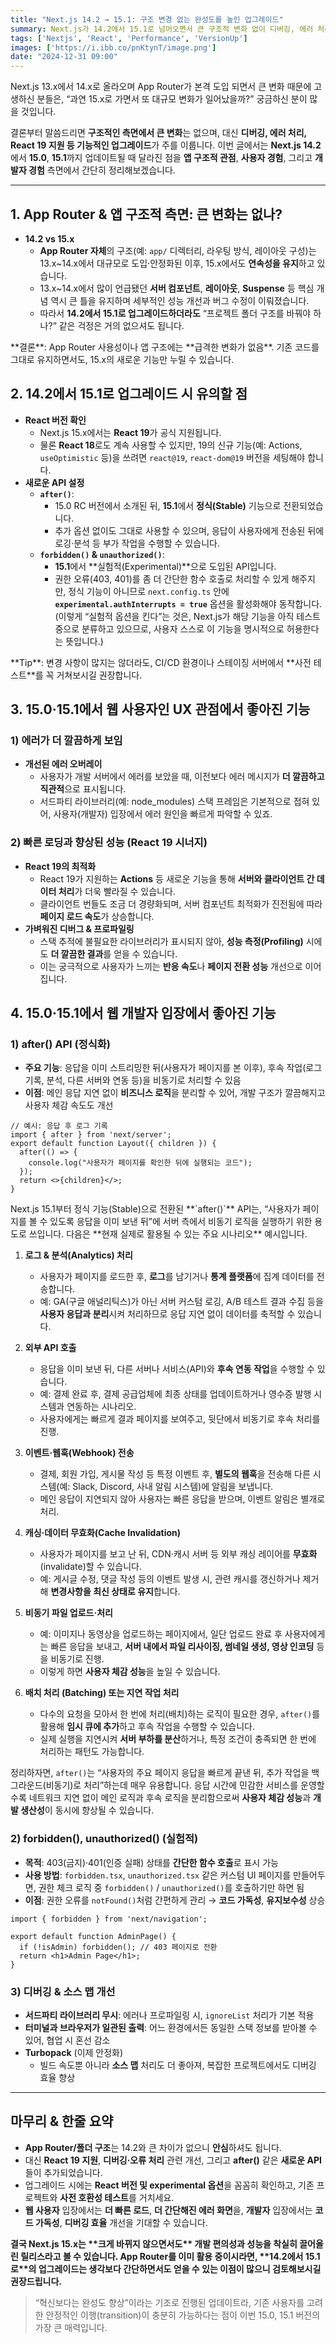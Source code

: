 ```yaml
---
title: "Next.js 14.2 → 15.1: 구조 변경 없는 완성도를 높인 업그레이드"
summary: Next.js가 14.2에서 15.1로 넘어오면서 큰 구조적 변화 없이 디버깅, 에러 처리, 그리고 React 19 지원 등을 한층 더 개선했습니다.
tags: ['Nextjs', 'React', 'Performance', 'VersionUp']
images: ['https://i.ibb.co/pnKtynT/image.png']
date: "2024-12-31 09:00"
---
```


<TOCInline toc={props.toc} asDisclosure />


Next.js 13.x에서 14.x로 올라오며 App Router가 본격 도입 되면서 큰 변화 때문에 고생하신 분들은, “과연 15.x로 가면서 또 대규모 변화가 일어났을까?” 궁금하신 분이 많을 것입니다.

결론부터 말씀드리면 **구조적인 측면에서 큰 변화**는 없으며, 대신 **디버깅, 에러 처리, React 19 지원 등 기능적인 업그레이드**가 주를 이룹니다.
이번 글에서는 **Next.js 14.2**에서 **15.0**, **15.1**까지 업데이트될 때 달라진 점을 **앱 구조적 관점**, **사용자 경험**, 그리고 **개발자 경험** 측면에서 간단히 정리해보겠습니다.

---

## 1. App Router & 앱 구조적 측면: 큰 변화는 없나?

- **14.2 vs 15.x**  
  - **App Router 자체**의 구조(예: `app/` 디렉터리, 라우팅 방식, 레이아웃 구성)는 13.x~14.x에서 대규모로 도입·안정화된 이후, 15.x에서도 **연속성을 유지**하고 있습니다.  
  - 13.x~14.x에서 많이 언급됐던 **서버 컴포넌트**, **레이아웃**, **Suspense** 등 핵심 개념 역시 큰 틀을 유지하며 세부적인 성능 개선과 버그 수정이 이뤄졌습니다.  
  - 따라서 **14.2에서 15.1로 업그레이드하더라도** “프로젝트 폴더 구조를 바꿔야 하나?” 같은 걱정은 거의 없으셔도 됩니다.

<Callout type="warning" icon="">
**결론**: App Router 사용성이나 앱 구조에는 **급격한 변화가 없음**. 기존 코드를 그대로 유지하면서도, 15.x의 새로운 기능만 누릴 수 있습니다.
</Callout>


## 2. 14.2에서 15.1로 업그레이드 시 유의할 점

- **React 버전 확인**  
  - Next.js 15.x에서는 **React 19**가 공식 지원됩니다.  
  - 물론 **React 18**로도 계속 사용할 수 있지만, 19의 신규 기능(예: Actions, `useOptimistic` 등)을 쓰려면 `react@19`, `react-dom@19` 버전을 세팅해야 합니다.
- **새로운 API 설정**  
    - **`after()`**:  
        - 15.0 RC 버전에서 소개된 뒤, **15.1**에서 **정식(Stable)** 기능으로 전환되었습니다.  
        - 추가 옵션 없이도 그대로 사용할 수 있으며, 응답이 사용자에게 전송된 뒤에 로깅·분석 등 부가 작업을 수행할 수 있습니다.
    - **`forbidden()` & `unauthorized()`**:  
        - **15.1**에서 **실험적(Experimental)**으로 도입된 API입니다.  
        - 권한 오류(403, 401)를 좀 더 간단한 함수 호출로 처리할 수 있게 해주지만, 정식 기능이 아니므로 `next.config.ts` 안에 **`experimental.authInterrupts = true`** 옵션을 활성화해야 동작합니다. (이렇게 “실험적 옵션을 킨다”는 것은, Next.js가 해당 기능을 아직 테스트 중으로 분류하고 있으므로, 사용자 스스로 이 기능을 명시적으로 허용한다는 뜻입니다.)

<Callout type="warning" icon="">
**Tip**: 변경 사항이 많지는 않더라도, CI/CD 환경이나 스테이징 서버에서 **사전 테스트**를 꼭 거쳐보시길 권장합니다.
</Callout>

## 3. 15.0·15.1에서 **웹 사용자**인 UX 관점에서 좋아진 기능

### 1) 에러가 더 깔끔하게 보임
- **개선된 에러 오버레이**  
  - 사용자가 개발 서버에서 에러를 보았을 때, 이전보다 에러 메시지가 **더 깔끔하고 직관적**으로 표시됩니다.  
  - 서드파티 라이브러리(예: node_modules) 스택 프레임은 기본적으로 접혀 있어, 사용자(개발자) 입장에서 에러 원인을 빠르게 파악할 수 있죠.

### 2) 빠른 로딩과 향상된 성능 (React 19 시너지)
- **React 19의 최적화**  
  - React 19가 지원하는 **Actions** 등 새로운 기능을 통해 **서버와 클라이언트 간 데이터 처리**가 더욱 빨라질 수 있습니다.  
  - 클라이언트 번들도 조금 더 경량화되며, 서버 컴포넌트 최적화가 진전됨에 따라 **페이지 로드 속도**가 상승합니다.  
- **가벼워진 디버그 & 프로파일링**  
  - 스택 추적에 불필요한 라이브러리가 표시되지 않아, **성능 측정(Profiling)** 시에도 **더 깔끔한 결과**를 얻을 수 있습니다.  
  - 이는 궁극적으로 사용자가 느끼는 **반응 속도**나 **페이지 전환 성능** 개선으로 이어집니다.


## 4. 15.0·15.1에서 **웹 개발자** 입장에서 좋아진 기능

### 1) **after() API** (정식화)
- **주요 기능**: 응답을 이미 스트리밍한 뒤(사용자가 페이지를 본 이후), 후속 작업(로그 기록, 분석, 다른 서버와 연동 등)을 비동기로 처리할 수 있음  
- **이점**: 메인 응답 지연 없이 **비즈니스 로직**을 분리할 수 있어, 개발 구조가 깔끔해지고 사용자 체감 속도도 개선

```tsx
// 예시: 응답 후 로그 기록
import { after } from 'next/server';
export default function Layout({ children }) {
  after(() => {
    console.log("사용자가 페이지를 확인한 뒤에 실행되는 코드");
  });
  return <>{children}</>;
}
```

<ToggleContent title="다양한 after() API 사용 시나리오">
Next.js 15.1부터 정식 기능(Stable)으로 전환된 **`after()`** API는, “사용자가 페이지를 볼 수 있도록 응답을 이미 보낸 뒤”에 서버 측에서 비동기 로직을 실행하기 위한 용도로 쓰입니다. 다음은 **현재 실제로 활용될 수 있는 주요 시나리오** 예시입니다.

1. **로그 & 분석(Analytics) 처리**  
   - 사용자가 페이지를 로드한 후, **로그**를 남기거나 **통계 플랫폼**에 집계 데이터를 전송합니다.  
   - 예: GA(구글 애널리틱스)가 아닌 서버 커스텀 로깅, A/B 테스트 결과 수집 등을 **사용자 응답과 분리**시켜 처리하므로 응답 지연 없이 데이터를 축적할 수 있습니다.

2. **외부 API 호출**  
   - 응답을 이미 보낸 뒤, 다른 서버나 서비스(API)와 **후속 연동 작업**을 수행할 수 있습니다.  
   - 예: 결제 완료 후, 결제 공급업체에 최종 상태를 업데이트하거나 영수증 발행 시스템과 연동하는 시나리오.  
   - 사용자에게는 빠르게 결과 페이지를 보여주고, 뒷단에서 비동기로 후속 처리를 진행.

3. **이벤트·웹훅(Webhook) 전송**  
   - 결제, 회원 가입, 게시물 작성 등 특정 이벤트 후, **별도의 웹훅**을 전송해 다른 시스템(예: Slack, Discord, 사내 알림 시스템)에 알림을 보냅니다.  
   - 메인 응답이 지연되지 않아 사용자는 빠른 응답을 받으며, 이벤트 알림은 별개로 처리.

4. **캐싱·데이터 무효화(Cache Invalidation)**  
   - 사용자가 페이지를 보고 난 뒤, CDN·캐시 서버 등 외부 캐싱 레이어를 **무효화**(invalidate)할 수 있습니다.  
   - 예: 게시글 수정, 댓글 작성 등의 이벤트 발생 시, 관련 캐시를 갱신하거나 제거해 **변경사항을 최신 상태로 유지**합니다.

5. **비동기 파일 업로드·처리**  
   - 예: 이미지나 동영상을 업로드하는 페이지에서, 일단 업로드 완료 후 사용자에게는 빠른 응답을 보내고, **서버 내에서 파일 리사이징, 썸네일 생성, 영상 인코딩** 등을 비동기로 진행.  
   - 이렇게 하면 **사용자 체감 성능**을 높일 수 있습니다.

6. **배치 처리 (Batching) 또는 지연 작업 처리**  
   - 다수의 요청을 모아서 한 번에 처리(배치)하는 로직이 필요한 경우, `after()`를 활용해 **임시 큐에 추가**하고 후속 작업을 수행할 수 있습니다.  
   - 실제 실행을 지연시켜 **서버 부하를 분산**하거나, 특정 조건이 충족되면 한 번에 처리하는 패턴도 가능합니다.

정리하자면, `after()`는 “사용자의 주요 페이지 응답을 빠르게 끝낸 뒤, 추가 작업을 백그라운드(비동기)로 처리”하는데 매우 유용합니다. 응답 시간에 민감한 서비스를 운영할수록 네트워크 지연 없이 메인 로직과 후속 로직을 분리함으로써 **사용자 체감 성능**과 **개발 생산성**이 동시에 향상될 수 있습니다.
</ToggleContent>

### 2) **forbidden()**, **unauthorized()** (실험적)
- **목적**: 403(금지)·401(인증 실패) 상태를 **간단한 함수 호출**로 표시 가능  
- **사용 방법**: `forbidden.tsx`, `unauthorized.tsx` 같은 커스텀 UI 페이지를 만들어두면, 권한 체크 로직 중 `forbidden()` / `unauthorized()`를 호출하기만 하면 됨  
- **이점**: 권한 오류를 `notFound()`처럼 간편하게 관리 → **코드 가독성**, **유지보수성** 상승

```tsx
import { forbidden } from 'next/navigation';

export default function AdminPage() {
  if (!isAdmin) forbidden(); // 403 페이지로 전환
  return <h1>Admin Page</h1>;
}
```

### 3) **디버깅 & 소스 맵 개선**  
- **서드파티 라이브러리 무시**: 에러나 프로파일링 시, `ignoreList` 처리가 기본 적용  
- **터미널과 브라우저가 일관된 출력**: 어느 환경에서든 동일한 스택 정보를 받아볼 수 있어, 협업 시 혼선 감소  
- **Turbopack** (이제 안정화)  
  - 빌드 속도뿐 아니라 **소스 맵** 처리도 더 좋아져, 복잡한 프로젝트에서도 디버깅 효율 향상

---

## 마무리 & 한줄 요약

- **App Router/폴더 구조**는 14.2와 큰 차이가 없으니 **안심**하셔도 됩니다.  
- 대신 **React 19 지원**, **디버깅·오류 처리** 관련 개선, 그리고 **after()** 같은 **새로운 API**들이 추가되었습니다.  
- 업그레이드 시에는 **React 버전 및 experimental 옵션**을 꼼꼼히 확인하고, 기존 프로젝트와 **사전 호환성 테스트**를 거치세요.  
- **웹 사용자** 입장에서는 **더 빠른 로드**, **더 간단해진 에러 화면**을, **개발자** 입장에서는 **코드 가독성**, **디버깅 효율** 개선을 기대할 수 있습니다.

<div class="p-4 bg-gray-100 rounded-lg">
    <strong class="block">결국 Next.js 15.x는 **크게 바뀌지 않으면서도** 개발 편의성과 성능을 착실히 끌어올린 릴리스라고 볼 수 있습니다. App Router를 이미 활용 중이시라면, **14.2에서 15.1로**의 업그레이드는 생각보다 간단하면서도 얻을 수 있는 이점이 많으니 검토해보시길 권장드립니다.</strong> 
</div>

> “혁신보다는 완성도 향상”이라는 기조로 진행된 업데이트라, 기존 사용자를 고려한 안정적인 이행(transition)이 충분히 가능하다는 점이 이번 15.0, 15.1 버전의 가장 큰 매력입니다.
